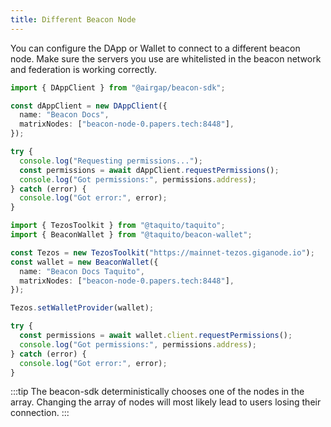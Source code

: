 ```yaml
---
title: Different Beacon Node
---
```


You can configure the DApp or Wallet to connect to a different beacon node.
Make sure the servers you use are whitelisted in the beacon network and federation is working correctly.





<!-- embedme different-node.beacon.ts -->

```ts live
import { DAppClient } from "@airgap/beacon-sdk";

const dAppClient = new DAppClient({
  name: "Beacon Docs",
  matrixNodes: ["beacon-node-0.papers.tech:8448"],
});

try {
  console.log("Requesting permissions...");
  const permissions = await dAppClient.requestPermissions();
  console.log("Got permissions:", permissions.address);
} catch (error) {
  console.log("Got error:", error);
}
```

<!-- embedme different-node.taquito.ts -->

```ts live
import { TezosToolkit } from "@taquito/taquito";
import { BeaconWallet } from "@taquito/beacon-wallet";

const Tezos = new TezosToolkit("https://mainnet-tezos.giganode.io");
const wallet = new BeaconWallet({
  name: "Beacon Docs Taquito",
  matrixNodes: ["beacon-node-0.papers.tech:8448"],
});

Tezos.setWalletProvider(wallet);

try {
  const permissions = await wallet.client.requestPermissions();
  console.log("Got permissions:", permissions.address);
} catch (error) {
  console.log("Got error:", error);
}
```



:::tip
The beacon-sdk deterministically chooses one of the nodes in the array. Changing the array of nodes will most likely lead to users losing their connection.
:::
